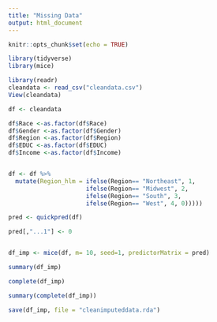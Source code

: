 ```yaml
---
title: "Missing Data"
output: html_document
---
```


```r
knitr::opts_chunk$set(echo = TRUE)
```

```r
library(tidyverse)
library(mice)
```

```r

library(readr)
cleandata <- read_csv("cleandata.csv")
View(cleandata)

df <- cleandata

```

```r
df$Race <-as.factor(df$Race)
df$Gender <-as.factor(df$Gender)
df$Region <-as.factor(df$Region)
df$EDUC <-as.factor(df$EDUC)
df$Income <-as.factor(df$Income)


df <- df %>%
  mutate(Region_hlm = ifelse(Region== "Northeast", 1, 
                      ifelse(Region== "Midwest", 2,
                      ifelse(Region== "South", 3,
                      ifelse(Region== "West", 4, 0)))))


```


```r

pred <- quickpred(df)

pred[,"...1"] <- 0


df_imp <- mice(df, m= 10, seed=1, predictorMatrix = pred)

```

```r

summary(df_imp)

complete(df_imp)

summary(complete(df_imp))

```

```r

save(df_imp, file = "cleanimputeddata.rda")
```

